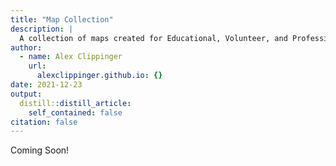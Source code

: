 ```yaml
---
title: "Map Collection"
description: |
  A collection of maps created for Educational, Volunteer, and Professional purposes.
author:
  - name: Alex Clippinger
    url:
      alexclippinger.github.io: {}
date: 2021-12-23
output:
  distill::distill_article:
    self_contained: false
citation: false
---
```


Coming Soon!